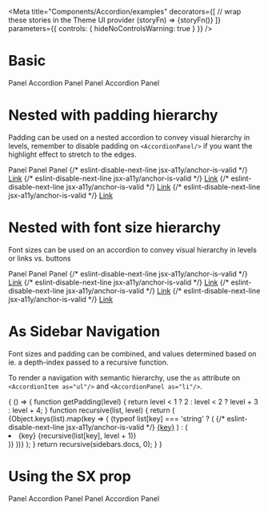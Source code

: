 



<Meta
  title="Components/Accordion/examples"
  decorators={[
    // wrap these stories in the Theme UI provider
    (storyFn) => <ThemeUIRenderer>{storyFn()}</ThemeUIRenderer>
  ]}
  parameters={{
    controls: { hideNoControlsWarning: true }
  }}
/>

# Basic

<Preview>
  <Story name="Basic">
    <Accordion>
      <AccordionItem>
        <AccordionButton>Panel</AccordionButton>
        <AccordionPanel>Accordion Panel</AccordionPanel>
      </AccordionItem>
      <AccordionItem>
        <AccordionButton>Panel</AccordionButton>
        <AccordionPanel>Accordion Panel</AccordionPanel>
      </AccordionItem>
    </Accordion>
  </Story>
</Preview>

# Nested with padding hierarchy

Padding can be used on a nested accordion to convey visual hierarchy in levels, remember to disable padding on `<AccordionPanel/>` if you want the highlight effect to stretch to the edges.

<Preview>
  <Story name="Nested with padding hierarchy">
    <Accordion>
      <AccordionItem>
        <AccordionButton paddingLeft={'pg2'}>Panel</AccordionButton>
        <AccordionPanel paddingLeft={0}>
          <Accordion>
            <AccordionItem>
              <AccordionButton paddingLeft={'pg3'}>Panel</AccordionButton>
              <AccordionPanel paddingLeft={0}>
                <Accordion>
                  <AccordionItem>
                    <AccordionButton paddingLeft={'pg4'}>Panel</AccordionButton>
                    <AccordionPanel paddingLeft={0}>
                      <Accordion>
                        <AccordionItem>
                          <AccordionLink paddingLeft={'pg5'}>
                            {/* eslint-disable-next-line jsx-a11y/anchor-is-valid */}
                            <a href="#">Link</a>
                          </AccordionLink>
                        </AccordionItem>
                      </Accordion>
                    </AccordionPanel>
                  </AccordionItem>
                  <AccordionItem>
                    <AccordionLink>
                      {/* eslint-disable-next-line jsx-a11y/anchor-is-valid */}
                      <a href="#">Link</a>
                    </AccordionLink>
                  </AccordionItem>
                </Accordion>
              </AccordionPanel>
            </AccordionItem>
            <AccordionItem>
              <AccordionLink>
                {/* eslint-disable-next-line jsx-a11y/anchor-is-valid */}
                <a href="#">Link</a>
              </AccordionLink>
            </AccordionItem>
          </Accordion>
        </AccordionPanel>
      </AccordionItem>
      <AccordionItem>
        <AccordionLink>
          {/* eslint-disable-next-line jsx-a11y/anchor-is-valid */}
          <a href="#">Link</a>
        </AccordionLink>
      </AccordionItem>
    </Accordion>
  </Story>
</Preview>

# Nested with font size hierarchy

Font sizes can be used on an accordion to convey visual hierarchy in levels or links vs. buttons

<Preview>
  <Story name="Nested with font size hierarchy">
    <Accordion>
      <AccordionItem>
        <AccordionButton fontSize={[1,2]}>Panel</AccordionButton>
        <AccordionPanel paddingLeft={0}>
          <Accordion>
            <AccordionItem>
              <AccordionButton fontSize={[0,1]}>Panel</AccordionButton>
              <AccordionPanel paddingLeft={0}>
                <Accordion>
                  <AccordionItem>
                    <AccordionButton fontSize={0}>Panel</AccordionButton>
                    <AccordionPanel paddingLeft={0}>
                      <Accordion>
                        <AccordionItem>
                          <AccordionLink fontSize={0}>
                            {/* eslint-disable-next-line jsx-a11y/anchor-is-valid */}
                            <a href="#">Link</a>
                          </AccordionLink>
                        </AccordionItem>
                      </Accordion>
                    </AccordionPanel>
                  </AccordionItem>
                  <AccordionItem>
                    <AccordionLink fontSize={0}>
                      {/* eslint-disable-next-line jsx-a11y/anchor-is-valid */}
                      <a href="#">Link</a>
                    </AccordionLink>
                  </AccordionItem>
                </Accordion>
              </AccordionPanel>
            </AccordionItem>
            <AccordionItem>
              <AccordionLink fontSize={[0,1]}>
                {/* eslint-disable-next-line jsx-a11y/anchor-is-valid */}
                <a href="#">Link</a>
              </AccordionLink>
            </AccordionItem>
          </Accordion>
        </AccordionPanel>
      </AccordionItem>
      <AccordionItem>
        <AccordionLink fontSize={[1,2]}>
          {/* eslint-disable-next-line jsx-a11y/anchor-is-valid */}
          <a href="#">Link</a>
        </AccordionLink>
      </AccordionItem>
    </Accordion>
  </Story>
</Preview>

# As Sidebar Navigation

Font sizes and padding can be combined, and values determined based on ie. a depth-index passed to a recursive function.

To render a navigation with semantic hierarchy, use the `as` attribute on `<AccordionItem as="ul"/>` and `<AccordionPanel as="li"/>`.

<Preview>
  <Story name="As Sidebar Navigation">
    {
      () => {
        function getPadding(level) {
          return level < 1
            ? 2
            : level < 2
              ? level + 3
              : level + 4;
        }
        function recursive(list, level) {
          return (
            <Accordion
              collapsible
              multiple
              defaultIndex={[level < 1 ? 0 : null]}
            >
              {Object.keys(list).map(key => (
                <AccordionItem key={key} as="ul">
                  {typeof list[key] === 'string' ? (
                    <AccordionLink fontSize={0} paddingLeft={`pg${getPadding(level)}`} active={key === 'Getting Started'}>
                      {/* eslint-disable-next-line jsx-a11y/anchor-is-valid */}
                      <a href="#">{key}</a>
                    </AccordionLink>
                  ) : (
                    <li>
                      <AccordionButton
                        fontSize={level < 1 ? 1 : 0}
                        paddingLeft={`pg${getPadding(level)}`}
                      >
                        {key}
                      </AccordionButton>
                      <AccordionPanel paddingLeft={0}>
                        {recursive(list[key], level + 1)}
                      </AccordionPanel>
                    </li>
                  )}
                </AccordionItem>
              ))}
            </Accordion>
          );
        }
        return recursive(sidebars.docs, 0);
      }
    }
  </Story>
</Preview>

# Using the SX prop

<Preview>
  <Story name="Using the SX prop">
    <Accordion>
      <AccordionItem>
        <AccordionButton sx={{bg: 'primary', color: 'white', '&:hover': {bg: 'secondary'}}}>Panel</AccordionButton>
        <AccordionPanel sx={{bg: 'primary', color: 'white'}}>Accordion Panel</AccordionPanel>
      </AccordionItem>
      <AccordionItem>
        <AccordionButton sx={{bg: 'warning', color: 'secondary', '&:hover': {bg: 'secondary', color: 'white'}}}>Panel</AccordionButton>
        <AccordionPanel sx={{bg: 'warning', color: 'secondary'}}>Accordion Panel</AccordionPanel>
      </AccordionItem>
    </Accordion>
  </Story>
</Preview>
